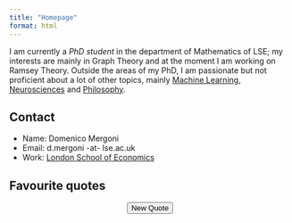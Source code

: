 ```yaml
---
title: "Homepage"
format: html
---
```


I am currently a *PhD student* in the department of Mathematics of LSE; my interests are mainly in Graph Theory and at the moment I am working on Ramsey Theory. Outside the areas of my PhD, I am passionate but not proficient about a lot of other topics, mainly [Machine Learning](https://sgfin.github.io/files/notes/CS229_Lecture_Notes.pdf), [Neurosciences](https://www.youtube.com/watch?v=NNnIGh9g6fA&list=PL848F2368C90DDC3D) and [Philosophy](https://www.youtube.com/watch?v=kBdfcR-8hEY&list=PL30C13C91CFFEFEA6).

::: column-margin
::: callout-note
## Contact

-   Name: Domenico Mergoni
-   Email: d.mergoni -at- lse.ac.uk
-   Work: [London School of Economics](https://www.lse.ac.uk/mathematics)
:::

::: callout-tip
## Favourite quotes

```{=html}
<div id = "quoteDisplay">
</div>
<center><button onclick="newQuote()">New Quote</button></center>
<script src="javascripts/quotes.js"></script>
```
:::
:::
